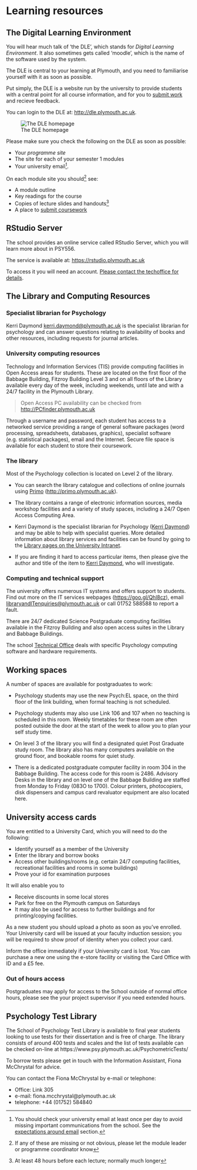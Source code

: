 # Learning resources {#resources}

## The Digital Learning Environment

\index{DLE} \index{Moodle}

You will hear much talk of 'the DLE', which stands for _Digital Learning
Environment_. It also sometimes gets called 'moodle', which is the name of the
software used by the system.

The DLE is central to your learning at Plymouth, and you need to familiarise
yourself with it as soon as possible.

Put simply, the DLE is a website run by the university to provide students with
a central point for all course information, and for you to
[submit work](#submitting-coursework) and recieve feedback.

You can login to the DLE at: <http://dle.plymouth.ac.uk>.

![The DLE homepage](static/dlehome.png)

Please make sure you check the following on the DLE as soon as possible:

-   Your _programme site_
-   The site for each of your semester 1 modules
-   Your university email^[You should check your university email at least once
    per day to avoid missing important communications from the school. See the
    [expectations around email](#email) section.].

On each module site you should^[If any of these are missing or not obvious,
please let the module leader or programme coordinator know] see:

-   A module outline
-   Key readings for the course
-   Copies of lecture slides and handouts^[At least 48 hours before each
    lecture; normally much longer]
-   A place to [submit coursework](#submitting-coursework)

## RStudio Server

The school provides an online service called RStudio Server, which you will
learn more about in PSY556.

The service is available at: <https://rstudio.plymouth.ac.uk>

To access it you will need an account.
[Please contact the techoffice for details](#techoffice).

## The Library and Computing Resources

### Specialist librarian for Psychology

Kerri Daymond <kerri.daymond@plymouth.ac.uk> is the specialist librarian for
psychology and can answer questions relating to availability of books and other
resources, including requests for journal articles.

### University computing resources {#computing}

Technology and Information Services (TIS) provide computing facilities in Open
Access areas for students. These are located on the first floor of the Babbage
Building, Fitzroy Building Level 3 and on all floors of the Library available
every day of the week, including weekends, until late and with a 24/7 facility
in the Plymouth Library.

> Open Access PC availability can be checked from
> <http://PCfinder.plymouth.ac.uk>

Through a username and password, each student has access to a networked service
providing a range of general software packages (word processing, spreadsheets,
databases, graphics), specialist software (e.g. statistical packages), email and
the Internet. Secure file space is available for each student to store their
coursework.

### The library

Most of the Psychology collection is located on Level 2 of the library.

-   You can search the library catalogue and collections of online journals
    using [Primo](http://primo.plymouth.ac.uk)
    ([http://primo.plymouth.ac.uk](http://primo.plymouth.ac.uk)).

-   The library contains a range of electronic information sources, media
    workshop facilities and a variety of study spaces, including a 24/7 Open
    Access Computing Area.

-   Kerri Daymond is the specialist librarian for Psychology
    ([Kerri Daymond](mailto:kerri.daymond@plymouth.ac.uk)) and may be able to
    help with specialist queries. More detailed information about library
    services and facilities can be found by going to the
    [Library pages on the University Intranet](https://www.plymouth.ac.uk/student-life/your-studies/library).

-   If you are finding it hard to access particular items, then please give the
    author and title of the item to
    [Kerri Daymond](mailto:kerri.daymond@plymouth.ac.uk), who will
    investigate.

### Computing and technical support {#tech-support}

The university offers numerous IT systems and offers support to students. Find
out more on the IT services webpages (<https://goo.gl/Qhl8cz>), email
<libraryandITenquiries@plymouth.ac.uk> or call 01752 588588 to report a fault.

There are 24/7 dedicated Science Postgraduate computing facilities available in
the Fitzroy Building and also open access suites in the Library and Babbage
Buildings.

The school [Technical Office](#techoffice) deals with specific Psychology
computing software and hardware requirements.

## Working spaces

A number of spaces are available for postgraduates to work:

-   Psychology students may use the new Psych:EL space, on the third
    floor of the link building, when formal teaching is not scheduled.

-   Psychology students may also use Link 106 and 107 when no teaching is
    scheduled in this room. Weekly timetables for these room are often posted
    outside the door at the start of the week to allow you to plan your self
    study time.
    
-   On level 3 of the library you will find a designated quiet Post Graduate 
    study room. The library also has many computers available on the ground floor, 
    and bookable rooms for quiet study.

-   There is a dedicated postgraduate computer facility in room 304 in the
    Babbage Building. The access code for this room is 2486. Advisory Desks in
    the library and on level one of the Babbage Building are staffed from Monday
    to Friday (083O to 1700). Colour printers, photocopiers, disk dispensers and
    campus card revaluator equipment are also located here.

## University access cards

You are entitled to a University Card, which you will need to do the following:

-   Identify yourself as a member of the University
-   Enter the library and borrow books
-   Access other buildings/rooms (e.g. certain 24/7 computing facilities,
    recreational facilities and rooms in some buildings)
-   Prove your id for examination purposes

It will also enable you to

-   Receive discounts in some local stores
-   Park for free on the Plymouth campus on Saturdays
-   It may also be used for access to further buildings and for printing/copying
    facilities.

As a new student you should upload a photo as soon as you've enrolled. Your
University card will be issued at your faculty induction session; you will be
required to show proof of identity when you collect your card.

Inform the office immediately if your University card is lost. You can purchase
a new one using the e-store facility or visiting the Card Office with ID and a
£5 fee.

### Out of hours access

Postgraduates may apply for access to the School outside of normal office hours,
please see the your project supervisor if you need extended hours.

## Psychology Test Library

The School of Psychology Test Library is available to final year students
looking to use tests for their dissertation and is free of charge. The library
consists of around 400 tests and scales and the list of tests available can be
checked on-line at https://www.psy.plymouth.ac.uk/PsychometricTests/

To borrow tests please get in touch with the Information Assistant, Fiona
McChrystal for advice.

You can contact the Fiona McChrystal by e-mail or telephone:

-   Office: Link 305
-   e-mail: fiona.mcchrystal@plymouth.ac.uk
-   telephone: +44 (01752) 584840
